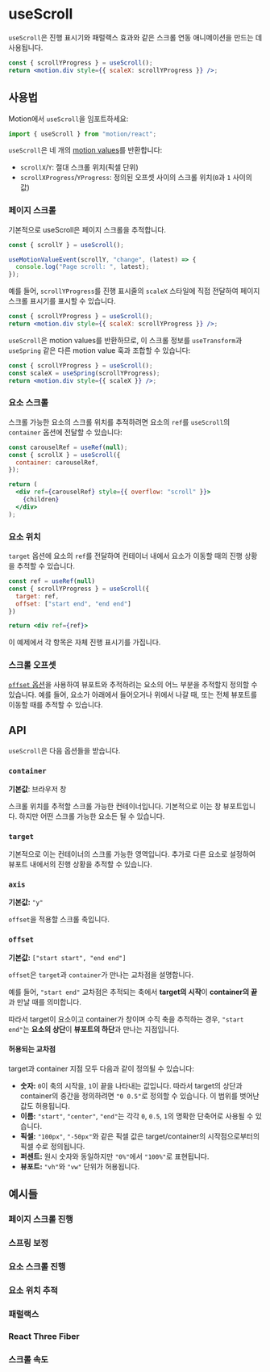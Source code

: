 
# useScroll

`useScroll`은 진행 표시기와 패럴랙스 효과와 같은 스크롤 연동 애니메이션을 만드는 데 사용됩니다.

```jsx
const { scrollYProgress } = useScroll();
return <motion.div style={{ scaleX: scrollYProgress }} />;
```

## 사용법

Motion에서 `useScroll`을 임포트하세요:

```jsx
import { useScroll } from "motion/react";
```

`useScroll`은 네 개의 [motion values](/docs/motion-values/overview)를 반환합니다:

- `scrollX`/`Y`: 절대 스크롤 위치(픽셀 단위)
- `scrollXProgress`/`YProgress`: 정의된 오프셋 사이의 스크롤 위치(`0`과 `1` 사이의 값)

### 페이지 스크롤

기본적으로 useScroll은 페이지 스크롤을 추적합니다.

```jsx
const { scrollY } = useScroll();

useMotionValueEvent(scrollY, "change", (latest) => {
  console.log("Page scroll: ", latest);
});
```

예를 들어, `scrollYProgress`를 진행 표시줄의 `scaleX` 스타일에 직접 전달하여 페이지 스크롤 표시기를 표시할 수 있습니다.

```jsx
const { scrollYProgress } = useScroll();
return <motion.div style={{ scaleX: scrollYProgress }} />;
```

<IFrameEmbed sandboxId="framer-motion-usescroll-xwdxbt" />

`useScroll`은 motion values를 반환하므로, 이 스크롤 정보를 `useTransform`과 `useSpring` 같은 다른 motion value 훅과 조합할 수 있습니다:

```jsx
const { scrollYProgress } = useScroll();
const scaleX = useSpring(scrollYProgress);
return <motion.div style={{ scaleX }} />;
```

<IFrameEmbed sandboxId="framer-motion-usescroll-with-spring-smoothing-75rw1l" />

### 요소 스크롤

스크롤 가능한 요소의 스크롤 위치를 추적하려면 요소의 `ref`를 `useScroll`의 `container` 옵션에 전달할 수 있습니다:

```jsx
const carouselRef = useRef(null);
const { scrollX } = useScroll({
  container: carouselRef,
});

return (
  <div ref={carouselRef} style={{ overflow: "scroll" }}>
    {children}
  </div>
);
```

<IFrameEmbed sandboxId="framer-motion-usescroll-element-scrolling-eg6fm3" />

### 요소 위치

`target` 옵션에 요소의 `ref`를 전달하여 컨테이너 내에서 요소가 이동할 때의 진행 상황을 추적할 수 있습니다.

```jsx
const ref = useRef(null)
const { scrollYProgress } = useScroll({
  target: ref,
  offset: ["start end", "end end"]
})

return <div ref={ref}>
```

이 예제에서 각 항목은 자체 진행 표시기를 가집니다.

<IFrameEmbed sandboxId="framer-motion-track-element-position-wnzctr" />

### 스크롤 오프셋

[`offset` 옵션](/docs/motion-values/use-scroll)을 사용하여 뷰포트와 추적하려는 요소의 어느 부분을 추적할지 정의할 수 있습니다. 예를 들어, 요소가 아래에서 들어오거나 위에서 나갈 때, 또는 전체 뷰포트를 이동할 때를 추적할 수 있습니다.

## API

`useScroll`은 다음 옵션들을 받습니다.

### `container`

**기본값**: 브라우저 창

스크롤 위치를 추적할 스크롤 가능한 컨테이너입니다. 기본적으로 이는 창 뷰포트입니다. 하지만 어떤 스크롤 가능한 요소든 될 수 있습니다.

### `target`

기본적으로 이는 컨테이너의 스크롤 가능한 영역입니다. 추가로 다른 요소로 설정하여 뷰포트 내에서의 진행 상황을 추적할 수 있습니다.

### `axis`

**기본값:** `"y"`

`offset`을 적용할 스크롤 축입니다.

### `offset`

**기본값:** `["start start", "end end"]`

`offset`은 `target`과 `container`가 만나는 교차점을 설명합니다.

예를 들어, `"start end"` 교차점은 추적되는 축에서 **target의 시작**이 **container의 끝**과 만날 때를 의미합니다.

따라서 target이 요소이고 container가 창이며 수직 축을 추적하는 경우, `"start end"`는 **요소의 상단**이 **뷰포트의 하단**과 만나는 지점입니다.

#### 허용되는 교차점

target과 container 지점 모두 다음과 같이 정의될 수 있습니다:

- **숫자:** `0`이 축의 시작을, `1`이 끝을 나타내는 값입니다. 따라서 target의 상단과 container의 중간을 정의하려면 `"0 0.5"`로 정의할 수 있습니다. 이 범위를 벗어난 값도 허용됩니다.
- **이름:** `"start"`, `"center"`, `"end"`는 각각 `0`, `0.5`, `1`의 명확한 단축어로 사용될 수 있습니다.
- **픽셀:** `"100px"`, `"-50px"`와 같은 픽셀 값은 target/container의 시작점으로부터의 픽셀 수로 정의됩니다.
- **퍼센트:** 원시 숫자와 동일하지만 `"0%"`에서 `"100%"`로 표현됩니다.
- **뷰포트:** `"vh"`와 `"vw"` 단위가 허용됩니다.

## 예시들

### 페이지 스크롤 진행

<IFrameEmbed sandboxId="framer-motion-usescroll-xwdxbt" />

### 스프링 보정

<IFrameEmbed sandboxId="framer-motion-usescroll-with-spring-smoothing-75rw1l" />

### 요소 스크롤 진행

<IFrameEmbed sandboxId="framer-motion-usescroll-element-scrolling-eg6fm3" />

### 요소 위치 추적

<IFrameEmbed sandboxId="framer-motion-track-element-position-wnzctr" />

### 패럴랙스

<IFrameEmbed sandboxId="framer-motion-parallax-i9gwuc" />

### React Three Fiber

<IFrameEmbed sandboxId="framer-motion-3d-usescroll-xibe0t" />

### 스크롤 속도

<IFrameEmbed sandboxId="framer-motion-scroll-velocity-r1dy4u" />
